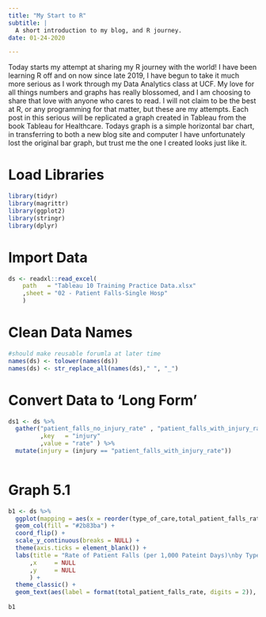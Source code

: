 ```yaml
---
title: "My Start to R"
subtitle: |
  A short introduction to my blog, and R journey. 
date: 01-24-2020

---
```


Today starts my attempt at sharing my R journey with the world! I have been learning R off and on now since late 2019,  I have begun to take it much more serious as I work through my Data Analytics class at UCF.  My love for all things numbers and graphs has really blossomed, and I am choosing to share that love with anyone who cares to read.  I will not claim to be the best at R, or any programming for that matter, but these are my attempts.  Each post in this serious will be replicated a graph created in Tableau from the book Tableau for Healthcare.  Todays graph is a simple horizontal bar chart, in transferring to both a new blog site and computer I have unfortunately lost the original bar graph, but trust me the one I created looks just like it. 

# Load Libraries

```r
library(tidyr)
library(magrittr)
library(ggplot2)
library(stringr)
library(dplyr)
```

# Import Data

```r
ds <- readxl::read_excel(
    path   = "Tableau 10 Training Practice Data.xlsx" 
    ,sheet = "02 - Patient Falls-Single Hosp"
    )
```

# Clean Data Names

```r
#should make reusable forumla at later time
names(ds) <- tolower(names(ds))
names(ds) <- str_replace_all(names(ds)," ", "_")

```

# Convert Data to 'Long Form' 

```r
ds1 <- ds %>% 
  gather("patient_falls_no_injury_rate" , "patient_falls_with_injury_rate"
         ,key   = "injury" 
         ,value = "rate" ) %>% 
  mutate(injury = (injury == "patient_falls_with_injury_rate"))
         
```

# Graph 5.1

```r
b1 <- ds %>% 
  ggplot(mapping = aes(x = reorder(type_of_care,total_patient_falls_rate ) , y = total_patient_falls_rate)) +
  geom_col(fill = "#2b83ba") + 
  coord_flip() +
  scale_y_continuous(breaks = NULL) +
  theme(axis.ticks = element_blank()) +
  labs(title = "Rate of Patient Falls (per 1,000 Pateint Days)\nby Type of Care for FY2017"
      ,x     = NULL
      ,y     = NULL
      ) +
  theme_classic() +
  geom_text(aes(label = format(total_patient_falls_rate, digits = 2)), nudge_y = -.25, color = "white")
  
b1
```

